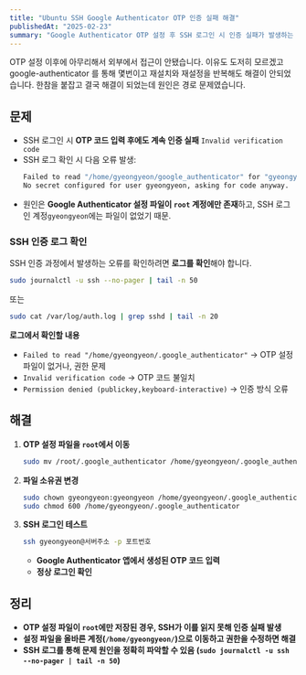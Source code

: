 ```yaml
---
title: "Ubuntu SSH Google Authenticator OTP 인증 실패 해결"
publishedAt: "2025-02-23"
summary: "Google Authenticator OTP 설정 후 SSH 로그인 시 인증 실패가 발생하는 문제를 해결하는 방법을 설명합니다. 로그 분석을 통해 원인을 파악하고, 올바른 계정에 OTP 설정 파일을 이동하여 인증 오류를 해결합니다."
---
```


OTP 설정 이후에 아무리해서 외부에서 접근이 안됐습니다. 이유도 도저히 모르겠고 google-authenticator 를 통해 몇번이고 재설치와 재설정을 반복해도 해결이 안되었습니다. 한참을 붙잡고 결국 해결이 되었는데 원인은 경로 문제였습니다.

## **문제**

- SSH 로그인 시 **OTP 코드 입력 후에도 계속 인증 실패** `Invalid verification code`
- SSH 로그 확인 시 다음 오류 발생:
  ```bash
  Failed to read "/home/gyeongyeon/google_authenticator" for "gyeongyeon"
  No secret configured for user gyeongyeon, asking for code anyway.
  ```
- 원인은 **Google Authenticator 설정 파일이 `root` 계정에만 존재**하고, SSH 로그인 계정`gyeongyeon`에는 파일이 없었기 때문.

### **SSH 인증 로그 확인**

SSH 인증 과정에서 발생하는 오류를 확인하려면 **로그를 확인**해야 합니다.

```bash
sudo journalctl -u ssh --no-pager | tail -n 50
```

또는

```bash
sudo cat /var/log/auth.log | grep sshd | tail -n 20
```

**로그에서 확인할 내용**

- `Failed to read "/home/gyeongyeon/.google_authenticator"` → OTP 설정 파일이 없거나, 권한 문제
- `Invalid verification code` → OTP 코드 불일치
- `Permission denied (publickey,keyboard-interactive)` → 인증 방식 오류

## **해결**

1. **OTP 설정 파일을 `root`에서 이동**

   ```bash
   sudo mv /root/.google_authenticator /home/gyeongyeon/.google_authenticator
   ```

2. **파일 소유권 변경**

   ```bash
   sudo chown gyeongyeon:gyeongyeon /home/gyeongyeon/.google_authenticator
   sudo chmod 600 /home/gyeongyeon/.google_authenticator
   ```

3. **SSH 로그인 테스트**

   ```bash
   ssh gyeongyeon@서버주소 -p 포트번호
   ```

   - **Google Authenticator 앱에서 생성된 OTP 코드 입력**
   - **정상 로그인 확인**

## **정리**

- **OTP 설정 파일이 `root`에만 저장된 경우, SSH가 이를 읽지 못해 인증 실패 발생**
- **설정 파일을 올바른 계정(`/home/gyeongyeon/`)으로 이동하고 권한을 수정하면 해결**
- **SSH 로그를 통해 문제 원인을 정확히 파악할 수 있음 (`sudo journalctl -u ssh --no-pager | tail -n 50`)**
